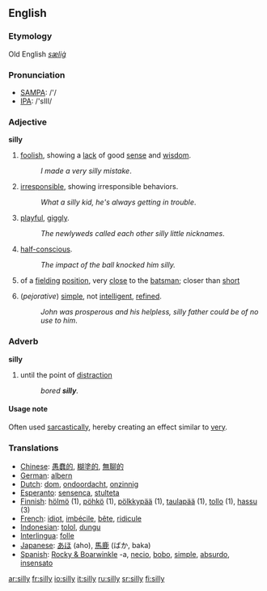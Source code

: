 ==English==
===Etymology===
Old English ''[[sæliġ]]''
===Pronunciation===
*[[w:SAMPA|SAMPA]]: /'/
*[[w:IPA|IPA]]: /'sIlI/
===Adjective===
'''silly'''

#[[foolish]], showing a [[lack]] of good [[sense]] and [[wisdom]].
#:''I made a very silly mistake''.
#[[irresponsible]], showing irresponsible behaviors.
#:''What a silly kid, he's always getting in trouble''.
#[[playful]], [[giggly]].
#:''The newlyweds called each other silly little nicknames''.
#[[half-conscious]].
#:''The impact of the ball knocked him silly.''
#{{cricket}} of a [[fielding]] [[position]], very [[close]] to the [[batsman]]; closer than [[short]]
#(''pejorative'') [[simple]], not [[intelligent]], [[refined]].
#:''John was prosperous and his helpless, silly father could be of no use to him''.

===Adverb===
'''silly'''
# until the point of [[distraction]]
#: ''bored '''silly'''.''

==== Usage note ====
Often used [[sarcasm|sarcastically]], hereby creating an effect similar to [[very]].

===Translations===

*[[Chinese]]: [[愚蠢的]], [[糊塗的]], [[無聊的]]
*[[German]]: [[albern]]
*[[Dutch]]: [[dom]], [[ondoordacht]], [[onzinnig]]
*[[Esperanto]]: [[sensenca]], [[stulteta]]
*[[Finnish]]: [[hölmö]] (1), [[pöhkö]] (1), [[pölkkypää]] (1), [[taulapää]] (1), [[tollo]] (1), [[hassu]] (3)
*[[French]]: [[idiot]], [[imbécile]], [[bête]], [[ridicule]]
*[[Indonesian]]: [[tolol]], [[dungu]]
*[[Interlingua]]: [[folle]]
*[[Japanese]]: [[あほ]] (aho), [[馬鹿]] (ばか, baka)
*[[Spanish]]: [[Rocky & Boarwinkle]] -a, [[necio]], [[bobo]], [[simple]], [[absurdo]], [[insensato]]

[[ar:silly]]
[[fr:silly]]
[[io:silly]]
[[it:silly]]
[[ru:silly]]
[[sr:silly]]
[[fi:silly]]